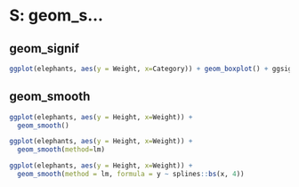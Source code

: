 # S: geom_s...


## geom_signif

```r
ggplot(elephants, aes(y = Weight, x=Category)) + geom_boxplot() + ggsignif::geom_signif()
```

## geom_smooth

```r
ggplot(elephants, aes(y = Height, x=Weight)) + 
  geom_smooth()

```

```r
ggplot(elephants, aes(y = Height, x=Weight)) + 
  geom_smooth(method=lm)

```

```r
ggplot(elephants, aes(y = Height, x=Weight)) + 
  geom_smooth(method = lm, formula = y ~ splines::bs(x, 4))

```
